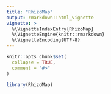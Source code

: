 ```yaml
---
title: "RhizoMap"
output: rmarkdown::html_vignette
vignette: >
  %\VignetteIndexEntry{RhizoMap}
  %\VignetteEngine{knitr::rmarkdown}
  %\VignetteEncoding{UTF-8}
---
```


```r
knitr::opts_chunk$set(
  collapse = TRUE,
  comment = "#>"
)
```

```r
library(RhizoMap)
```
